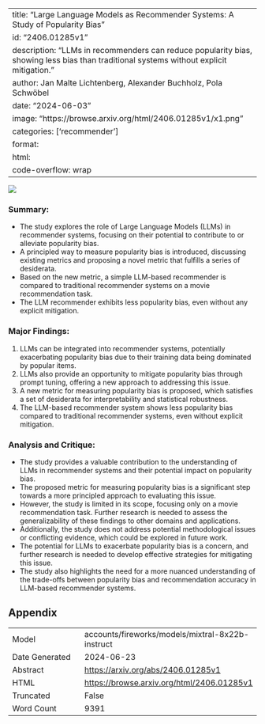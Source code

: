 
---
title: "Large Language Models as Recommender Systems: A Study of Popularity Bias"
id: "2406.01285v1"
description: "LLMs in recommenders can reduce popularity bias, showing less bias than traditional systems without explicit mitigation."
author: Jan Malte Lichtenberg, Alexander Buchholz, Pola Schwöbel
date: "2024-06-03"
image: "https://browse.arxiv.org/html/2406.01285v1/x1.png"
categories: ['recommender']
format:
  html:
    code-overflow: wrap
---

![](https://browse.arxiv.org/html/2406.01285v1/x1.png)

### Summary:

- The study explores the role of Large Language Models (LLMs) in recommender systems, focusing on their potential to contribute to or alleviate popularity bias.
- A principled way to measure popularity bias is introduced, discussing existing metrics and proposing a novel metric that fulfills a series of desiderata.
- Based on the new metric, a simple LLM-based recommender is compared to traditional recommender systems on a movie recommendation task.
- The LLM recommender exhibits less popularity bias, even without any explicit mitigation.

### Major Findings:

1. LLMs can be integrated into recommender systems, potentially exacerbating popularity bias due to their training data being dominated by popular items.
2. LLMs also provide an opportunity to mitigate popularity bias through prompt tuning, offering a new approach to addressing this issue.
3. A new metric for measuring popularity bias is proposed, which satisfies a set of desiderata for interpretability and statistical robustness.
4. The LLM-based recommender system shows less popularity bias compared to traditional recommender systems, even without explicit mitigation.

### Analysis and Critique:

- The study provides a valuable contribution to the understanding of LLMs in recommender systems and their potential impact on popularity bias.
- The proposed metric for measuring popularity bias is a significant step towards a more principled approach to evaluating this issue.
- However, the study is limited in its scope, focusing only on a movie recommendation task. Further research is needed to assess the generalizability of these findings to other domains and applications.
- Additionally, the study does not address potential methodological issues or conflicting evidence, which could be explored in future work.
- The potential for LLMs to exacerbate popularity bias is a concern, and further research is needed to develop effective strategies for mitigating this issue.
- The study also highlights the need for a more nuanced understanding of the trade-offs between popularity bias and recommendation accuracy in LLM-based recommender systems.

## Appendix

|          |          |
|----------|----------|
| Model     | accounts/fireworks/models/mixtral-8x22b-instruct       |
| Date Generated     | 2024-06-23       |
| Abstract | [https://arxiv.org/abs/2406.01285v1](https://arxiv.org/abs/2406.01285v1)        |
| HTML     | [https://browse.arxiv.org/html/2406.01285v1](https://browse.arxiv.org/html/2406.01285v1)       |
| Truncated       | False       |
| Word Count       | 9391       |